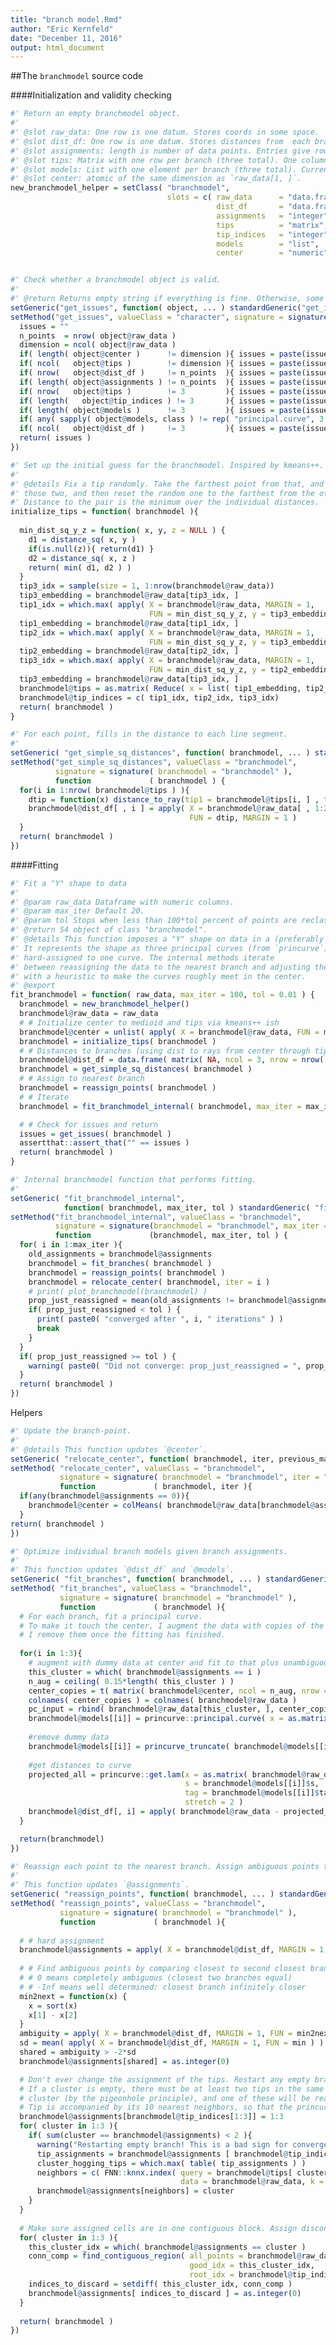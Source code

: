 ```yaml
---
title: "branch model.Rmd"
author: "Eric Kernfeld"
date: "December 11, 2016"
output: html_document
---
```


##The `branchmodel` source code

####Initialization and validity checking

```r
#' Return an empty branchmodel object.
#'
#' @slot raw_data: One row is one datum. Stores coords in some space.
#' @slot dist_df: One row is one datum. Stores distances from  each branch of the latent 'Y' shape (three columns).
#' @slot assignments: length is number of data points. Entries give rows of `tips` corresponding to the closest branch.
#' @slot tips: Matrix with one row per branch (three total). One column per variable (same dimension as `raw_data`).
#' @slot models: List with one element per branch (three total). Currently supports only `principal.curve` objects from the `princurve` package.
#' @slot center: atomic of the same dimension as `raw_data[1, ]`.
new_branchmodel_helper = setClass( "branchmodel",
                                   slots = c( raw_data      = "data.frame",
                                              dist_df       = "data.frame",
                                              assignments   = "integer",
                                              tips          = "matrix",
                                              tip_indices   = "integer",
                                              models        = "list",
                                              center        = "numeric" ) )


#' Check whether a branchmodel object is valid.
#'
#' @return Returns empty string if everything is fine. Otherwise, some other length-1 character.
setGeneric("get_issues", function( object, ... ) standardGeneric("get_issues"))
setMethod("get_issues", valueClass = "character", signature = signature(object = "branchmodel"), function(object) {
  issues = ""
  n_points  = nrow( object@raw_data )
  dimension = ncol( object@raw_data )
  if( length( object@center )      != dimension ){ issues = paste(issues, "dim_center" ) }
  if( ncol(   object@tips )        != dimension ){ issues = paste(issues, "dim_tips" ) }
  if( nrow(   object@dist_df )     != n_points  ){ issues = paste(issues, "nrow_dist_df" ) }
  if( length( object@assignments ) != n_points  ){ issues = paste(issues, "len_assignments" ) }
  if( nrow(   object@tips )        != 3         ){ issues = paste(issues, "num_tips" ) }
  if( length(   object@tip_indices ) != 3       ){ issues = paste(issues, "tip_indices" ) }
  if( length( object@models )      != 3         ){ issues = paste(issues, "num_models" ) }
  if( any( sapply( object@models, class ) != rep( "principal.curve", 3 ) ) ){ issues = paste(issues, "model_class" ) }
  if( ncol(   object@dist_df )     != 3         ){ issues = paste(issues, "dim_dist_df" ) }
  return( issues )
})

#' Set up the initial guess for the branchmodel. Inspired by kmeans++.
#'
#' @details Fix a tip randomly. Take the farthest point from that, and the farthest point from 
#' those two, and then reset the random one to the farthest from the other two.
#' Distance to the pair is the minimum over the individual distances.
initialize_tips = function( branchmodel ){
  
  min_dist_sq_y_z = function( x, y, z = NULL ) {
    d1 = distance_sq( x, y )
    if(is.null(z)){ return(d1) }
    d2 = distance_sq( x, z )
    return( min( d1, d2 ) )
  }
  tip3_idx = sample(size = 1, 1:nrow(branchmodel@raw_data))
  tip3_embedding = branchmodel@raw_data[tip3_idx, ]
  tip1_idx = which.max( apply( X = branchmodel@raw_data, MARGIN = 1, 
                               FUN = min_dist_sq_y_z, y = tip3_embedding ) )
  tip1_embedding = branchmodel@raw_data[tip1_idx, ]
  tip2_idx = which.max( apply( X = branchmodel@raw_data, MARGIN = 1, 
                               FUN = min_dist_sq_y_z, y = tip3_embedding, z = tip1_embedding ) )
  tip2_embedding = branchmodel@raw_data[tip2_idx, ]
  tip3_idx = which.max( apply( X = branchmodel@raw_data, MARGIN = 1, 
                               FUN = min_dist_sq_y_z, y = tip2_embedding, z = tip1_embedding ) )
  tip3_embedding = branchmodel@raw_data[tip3_idx, ]
  branchmodel@tips = as.matrix( Reduce( x = list( tip1_embedding, tip2_embedding, tip3_embedding ), f = rbind ) )
  branchmodel@tip_indices = c( tip1_idx, tip2_idx, tip3_idx)
  return( branchmodel )
}

#' For each point, fills in the distance to each line segment.
#' 
setGeneric( "get_simple_sq_distances", function( branchmodel, ... ) standardGeneric( "get_simple_sq_distances" ) )
setMethod("get_simple_sq_distances", valueClass = "branchmodel",
          signature = signature( branchmodel = "branchmodel" ),
          function             ( branchmodel ) {
  for(i in 1:nrow( branchmodel@tips ) ){
    dtip = function(x) distance_to_ray(tip1 = branchmodel@tips[i, ] , tip2 = branchmodel@center, point = x)
    branchmodel@dist_df[ , i ] = apply( X = branchmodel@raw_data[ , 1:2 ],
                                        FUN = dtip, MARGIN = 1 )
  }
  return( branchmodel )
})

```

####Fitting 

```r
#' Fit a "Y" shape to data 
#'
#' @param raw_data Dataframe with numeric columns.
#' @param max_iter Default 20.
#' @param tol Stops when less than 100*tol percent of points are reclassified.
#' @return S4 object of class "branchmodel".
#' @details This function imposes a "Y" shape on data in a (preferably 2D) space.
#' It represents the shape as three principal curves (from `princurve`), which each point
#' hard-assigned to one curve. The internal methods iterate
#' between reassigning the data to the nearest branch and adjusting the branches,
#' with a heuristic to make the curves roughly meet in the center.
#' @export
fit_branchmodel = function( raw_data, max_iter = 100, tol = 0.01 ) {
  branchmodel = new_branchmodel_helper()
  branchmodel@raw_data = raw_data
  # # Initialize center to medioid and tips via kmeans++ ish
  branchmodel@center = unlist( apply( X = branchmodel@raw_data, FUN = median, MARGIN = 2 ) )
  branchmodel = initialize_tips( branchmodel )
  # # Distances to branches (using dist to rays from center through tips)
  branchmodel@dist_df = data.frame( matrix( NA, ncol = 3, nrow = nrow( branchmodel@raw_data ) ) )
  branchmodel = get_simple_sq_distances( branchmodel ) 
  # # Assign to nearest branch
  branchmodel = reassign_points( branchmodel ) 
  # # Iterate
  branchmodel = fit_branchmodel_internal( branchmodel, max_iter = max_iter, tol = tol )

  # # Check for issues and return
  issues = get_issues( branchmodel ) 
  assertthat::assert_that("" == issues )
  return( branchmodel )
}

```


```r
#' Internal branchmodel function that performs fitting.
#' 
setGeneric( "fit_branchmodel_internal", 
            function( branchmodel, max_iter, tol ) standardGeneric( "fit_branchmodel_internal" ) )
setMethod("fit_branchmodel_internal", valueClass = "branchmodel",
          signature = signature(branchmodel = "branchmodel", max_iter = "numeric", tol = "numeric"),
          function             (branchmodel, max_iter, tol ) {
  for( i in 1:max_iter ){
    old_assignments = branchmodel@assignments
    branchmodel = fit_branches( branchmodel )
    branchmodel = reassign_points( branchmodel )
    branchmodel = relocate_center( branchmodel, iter = i )
    # print( plot_branchmodel(branchmodel) )
    prop_just_reassigned = mean(old_assignments != branchmodel@assignments)
    if( prop_just_reassigned < tol ) { 
      print( paste0( "converged after ", i, " iterations" ) )
      break
    }
  }
  if( prop_just_reassigned >= tol ) { 
    warning( paste0( "Did not converge: prop_just_reassigned = ", prop_just_reassigned, ", max_iter = ", max_iter, "." ) ) 
  }
  return( branchmodel )
})
```

Helpers

```r


#' Update the branch-point.
#'
#' @details This function updates `@center`. 
setGeneric( "relocate_center", function( branchmodel, iter, previous_max_ambiguity ) standardGeneric( "relocate_center" ) )
setMethod( "relocate_center", valueClass = "branchmodel",
           signature = signature( branchmodel = "branchmodel", iter = "numeric" ),
           function             ( branchmodel, iter ){
  if(any(branchmodel@assignments == 0)){
    branchmodel@center = colMeans( branchmodel@raw_data[branchmodel@assignments == 0, ])    
  } 
return( branchmodel )
})

#' Optimize individual branch models given branch assignments.
#' 
#' This function updates `@dist_df` and `@models`.
setGeneric( "fit_branches", function( branchmodel, ... ) standardGeneric( "fit_branches" ) )
setMethod( "fit_branches", valueClass = "branchmodel",
           signature = signature( branchmodel = "branchmodel" ),
           function             ( branchmodel ){
  # For each branch, fit a principal curve.
  # To make it touch the center, I augment the data with copies of the current center.
  # I remove them once the fitting has finished.
             
  for(i in 1:3){
    # augment with dummy data at center and fit to that plus unambiguous data
    this_cluster = which( branchmodel@assignments == i )
    n_aug = ceiling( 0.15*length( this_cluster ) ) 
    center_copies = t( matrix( branchmodel@center, ncol = n_aug, nrow = length( branchmodel@center ) ) )
    colnames( center_copies ) = colnames( branchmodel@raw_data )
    pc_input = rbind( branchmodel@raw_data[this_cluster, ], center_copies )
    branchmodel@models[[i]] = princurve::principal.curve( x = as.matrix(pc_input) )
    
    #remove dummy data
    branchmodel@models[[i]] = princurve_truncate( branchmodel@models[[i]], n_remove = n_aug )
    
    #get distances to curve
    projected_all = princurve::get.lam(x = as.matrix( branchmodel@raw_data ), 
                                       s = branchmodel@models[[i]]$s, 
                                       tag = branchmodel@models[[i]]$tag, 
                                       stretch = 2 )
    branchmodel@dist_df[, i] = apply( branchmodel@raw_data - projected_all$s, 1, norm2 )
  }

  return(branchmodel)
})

#' Reassign each point to the nearest branch. Assign ambiguous points the label 0.
#' 
#' This function updates `@assignments`.
setGeneric( "reassign_points", function( branchmodel, ... ) standardGeneric( "reassign_points" ) )
setMethod( "reassign_points", valueClass = "branchmodel",
           signature = signature( branchmodel = "branchmodel" ),
           function             ( branchmodel ){
             
  # # hard assignment
  branchmodel@assignments = apply( X = branchmodel@dist_df, MARGIN = 1, FUN = which.min )
  
  # # Find ambiguous points by comparing closest to second closest branch.
  # # 0 means completely ambiguous (closest two branches equal)
  # # -Inf means well determined: closest branch infinitely closer
  min2next = function(x) {
    x = sort(x)
    x[1] - x[2]
  }
  ambiguity = apply( X = branchmodel@dist_df, MARGIN = 1, FUN = min2next )
  sd = mean( apply( X = branchmodel@dist_df, MARGIN = 1, FUN = min ) )
  shared = ambiguity > -2*sd
  branchmodel@assignments[shared] = as.integer(0)

  # Don't ever change the assignment of the tips. Restart any empty branch at its tip.
  # If a cluster is empty, there must be at least two tips in the same 
  # cluster (by the pigeonhole principle), and one of these will be reassigned to the empty cluster.
  # Tip is accompanied by its 10 nearest neighbors, so that the princurve fit will have enough data.
  branchmodel@assignments[branchmodel@tip_indices[1:3]] = 1:3
  for( cluster in 1:3 ){
    if( sum(cluster == branchmodel@assignments) < 2 ){
      warning("Restarting empty branch! This is a bad sign for convergence. Check your results visually.\n")
      tip_assignments = branchmodel@assignments [ branchmodel@tip_indices ]
      cluster_hogging_tips = which.max( table( tip_assignments ) )
      neighbors = c( FNN::knnx.index( query = branchmodel@tips[ cluster ], 
                                      data = branchmodel@raw_data, k = 11 ) )
      branchmodel@assignments[neighbors] = cluster
    }
  }
  
  # Make sure assigned cells are in one contiguous block. Assign disconnected segments as ambiguous (0).
  for( cluster in 1:3 ){
    this_cluster_idx = which( branchmodel@assignments == cluster )
    conn_comp = find_contiguous_region( all_points = branchmodel@raw_data, 
                                        good_idx = this_cluster_idx, 
                                        root_idx = branchmodel@tip_indices[cluster] )
    indices_to_discard = setdiff( this_cluster_idx, conn_comp )
    branchmodel@assignments[ indices_to_discard ] = as.integer(0)
  }
 
  return( branchmodel )
})
```

